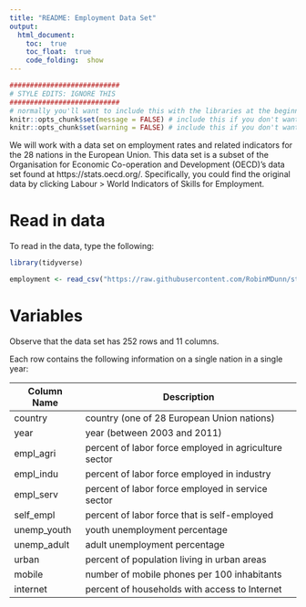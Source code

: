 ```yaml
---
title: "README: Employment Data Set"
output: 
  html_document:
    toc:  true
    toc_float:  true
    code_folding:  show
---
```


```r
###########################
# STYLE EDITS: IGNORE THIS
###########################
# normally you'll want to include this with the libraries at the beginning of your document
knitr::opts_chunk$set(message = FALSE) # include this if you don't want markdown to knit messages
knitr::opts_chunk$set(warning = FALSE) # include this if you don't want markdown to knit warnings
```

We will work with a data set on employment rates and related indicators for the 28 nations in the European Union.  This data set is a subset of the Organisation for Economic Co-operation and Development (OECD)'s data set found at 
https://stats.oecd.org/. Specifically, you could find the original data by clicking Labour > World Indicators of Skills for Employment.

# Read in data

To read in the data, type the following:

```r
library(tidyverse)

employment <- read_csv("https://raw.githubusercontent.com/RobinMDunn/stat315_summer19_data/master/employment/employment.csv")
```


# Variables

Observe that the data set has 252 rows and 11 columns.

Each row contains the following information on a single nation in a single year:

| Column Name         |  Description |
|--------------|-------------------------------------|
country | country (one of 28 European Union nations)
year  | year (between 2003 and 2011)
empl_agri | percent of labor force employed in agriculture sector
empl_indu | percent of labor force employed in industry
empl_serv | percent of labor force employed in service sector
self_empl | percent of labor force that is self-employed
unemp_youth | youth unemployment percentage
unemp_adult | adult unemployment percentage
urban | percent of population living in urban areas
mobile | number of mobile phones per 100 inhabitants
internet | percent of households with access to Internet
